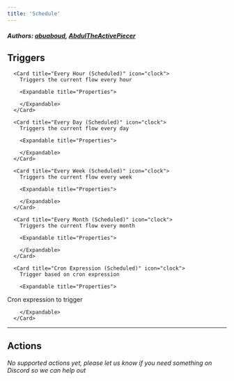 ```yaml
---
title: 'Schedule'
---
```


##### Authors: [abuaboud](https://github.com/abuaboud), [AbdulTheActivePiecer](https://github.com/AbdulTheActivePiecer)


## Triggers


      <Card title="Every Hour (Scheduled)" icon="clock">
        Triggers the current flow every hour

        <Expandable title="Properties">
          
<ResponseField name="Run on weekends (Sat,Sun)" required type="Checkbox">

</ResponseField>
              
        </Expandable>
      </Card>
  
      <Card title="Every Day (Scheduled)" icon="clock">
        Triggers the current flow every day

        <Expandable title="Properties">
          
<ResponseField name="Hour of the day (UTC)" required type="Static_dropdown">

</ResponseField>
            
<ResponseField name="Run on weekends (Sat,Sun)" required type="Checkbox">

</ResponseField>
              
        </Expandable>
      </Card>
  
      <Card title="Every Week (Scheduled)" icon="clock">
        Triggers the current flow every week

        <Expandable title="Properties">
          
<ResponseField name="Day of the week" required type="Static_dropdown">

</ResponseField>
            
<ResponseField name="Hour of the day (UTC)" required type="Static_dropdown">

</ResponseField>
              
        </Expandable>
      </Card>
  
      <Card title="Every Month (Scheduled)" icon="clock">
        Triggers the current flow every month

        <Expandable title="Properties">
          
<ResponseField name="Day of the month" required type="Static_dropdown">

</ResponseField>
            
<ResponseField name="Hour of the day (UTC)" required type="Static_dropdown">

</ResponseField>
              
        </Expandable>
      </Card>
  
      <Card title="Cron Expression (Scheduled)" icon="clock">
        Trigger based on cron expression

        <Expandable title="Properties">
          
<ResponseField name="Cron Expression" required type="Short_text">
Cron expression to trigger
</ResponseField>
              
        </Expandable>
      </Card>
  

---

## Actions

*No supported actions yet, please let us know if you need something on Discord so we can help out* 

